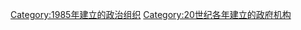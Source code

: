 {{Cat topic in year|topic=建立政府機構|year=1985}}

[[Category:1985年建立的政治组织|Category:1985年建立的政治组织]]
[[Category:20世纪各年建立的政府机构|Category:20世纪各年建立的政府机构]]